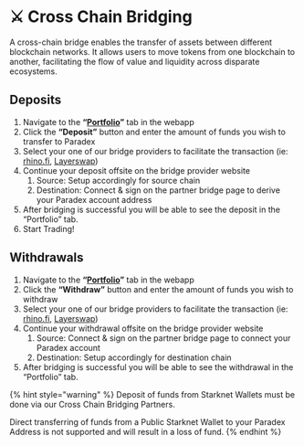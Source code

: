 # ⚔️ Cross Chain Bridging

A cross-chain bridge enables the transfer of assets between different blockchain networks. It allows users to move tokens from one blockchain to another, facilitating the flow of value and liquidity across disparate ecosystems.&#x20;

## Deposits

1. Navigate to the **“**[**Portfolio**](https://app.paradex.trade/portfolio)**”** tab in the webapp
2. Click the **“Deposit”** button and enter the amount of funds you wish to transfer to Paradex
3. Select your one of our bridge providers to facilitate the transaction (ie: [rhino.fi](http://rhino.fi), [Layerswap](https://layerswap.io/))
4. Continue your deposit offsite on the bridge provider website
   1. Source: Setup accordingly for source chain
   2. Destination: Connect & sign on the partner bridge page to derive your Paradex account address
5. After bridging is successful you will be able to see the deposit in the “Portfolio” tab.
6. Start Trading!

## Withdrawals

1. Navigate to the **“**[**Portfolio**](https://app.paradex.trade/portfolio)**”** tab in the webapp
2. Click the **“Withdraw”** button and enter the amount of funds you wish to withdraw
3. Select your one of our bridge providers to facilitate the transaction (ie: [rhino.fi](http://rhino.fi), [Layerswap](https://layerswap.io/))
4. Continue your withdrawal offsite on the bridge provider website
   1. Source: Connect & sign on the partner bridge page to connect your Paradex account
   2. Destination: Setup accordingly for destination chain&#x20;
5. After bridging is successful you will be able to see the withdrawal in the “Portfolio” tab.



{% hint style="warning" %}
Deposit of funds from Starknet Wallets must be done via our Cross Chain Bridging Partners.

Direct transferring of funds from a Public Starknet Wallet to your Paradex Address is not supported and will result in a loss of fund.
{% endhint %}

